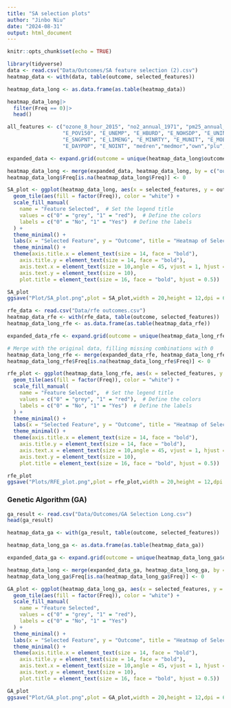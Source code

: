 ---
title: "SA selection plots"
author: "Jinbo Niu"
date: "2024-08-31"
output: html_document
---

```{r setup, include=FALSE}
knitr::opts_chunk$set(echo = TRUE)
```

```{R}
library(tidyverse)
data <- read.csv("Data/Outcomes/SA feature selection (2).csv")
heatmap_data <- with(data, table(outcome, selected_features))

heatmap_data_long <- as.data.frame(as.table(heatmap_data))

heatmap_data_long|>
  filter(Freq == 0)|>
  head()
```

```{r}
all_features <- c("ozone_8_hour_2015", "no2_annual_1971", "pm25_annual_2012", "E_TOTPOP", "E_HU", "E_HH", 
                  "E_POV150", "E_UNEMP", "E_HBURD", "E_NOHSDP", "E_UNINSUR", "E_AGE65", "E_AGE17", "E_DISABL", 
                  "E_SNGPNT", "E_LIMENG", "E_MINRTY", "E_MUNIT", "E_MOBILE", "E_CROWD", "E_NOVEH", "E_GROUPQ", 
                  "E_DAYPOP", "E_NOINT", "medren","medmor","own","plu","white_percent")

expanded_data <- expand.grid(outcome = unique(heatmap_data_long$outcome), selected_features = all_features)

heatmap_data_long <- merge(expanded_data, heatmap_data_long, by = c("outcome", "selected_features"), all.x = TRUE)
heatmap_data_long$Freq[is.na(heatmap_data_long$Freq)] <- 0

```

```{R,fig.width = 20,fig.height = 12}
SA_plot <- ggplot(heatmap_data_long, aes(x = selected_features, y = outcome)) +
  geom_tile(aes(fill = factor(Freq)), color = "white") +
  scale_fill_manual(
    name = "Feature Selected",  # Set the legend title
    values = c("0" = "grey", "1" = "red"),  # Define the colors
    labels = c("0" = "No", "1" = "Yes")  # Define the labels
  ) +
  theme_minimal() +
  labs(x = "Selected Feature", y = "Outcome", title = "Heatmap of Selected Features for Each Outcome by SA") +
  theme_minimal() + 
  theme(axis.title.x = element_text(size = 14, face = "bold"),  
    axis.title.y = element_text(size = 14, face = "bold"),  
    axis.text.x = element_text(size = 10,angle = 45, vjust = 1, hjust = 1),   
    axis.text.y = element_text(size = 10),   
    plot.title = element_text(size = 16, face = "bold", hjust = 0.5))

SA_plot
ggsave("Plot/SA_plot.png",plot = SA_plot,width = 20,height = 12,dpi = 600)
```


```{r}
rfe_data <- read.csv("Data/rfe outcomes.csv")
heatmap_data_rfe <- with(rfe_data, table(outcome, selected_features))
heatmap_data_long_rfe <- as.data.frame(as.table(heatmap_data_rfe))

expanded_data_rfe <- expand.grid(outcome = unique(heatmap_data_long_rfe$outcome), selected_features = all_features)

# Merge with the original data, filling missing combinations with 0
heatmap_data_long_rfe <- merge(expanded_data_rfe, heatmap_data_long_rfe, by = c("outcome", "selected_features"), all.x = TRUE)
heatmap_data_long_rfe$Freq[is.na(heatmap_data_long_rfe$Freq)] <- 0
```

```{R,fig.width = 20,fig.height = 12}
rfe_plot <- ggplot(heatmap_data_long_rfe, aes(x = selected_features, y = outcome)) +
  geom_tile(aes(fill = factor(Freq)), color = "white") +
  scale_fill_manual(
    name = "Feature Selected",  # Set the legend title
    values = c("0" = "grey", "1" = "red"),  # Define the colors
    labels = c("0" = "No", "1" = "Yes")  # Define the labels
  ) +
  theme_minimal() +
  labs(x = "Selected Feature", y = "Outcome", title = "Heatmap of Selected Features for Each Outcome by RFE") +
  theme_minimal() + 
  theme(axis.title.x = element_text(size = 14, face = "bold"),  
    axis.title.y = element_text(size = 14, face = "bold"),  
    axis.text.x = element_text(size = 10,angle = 45, vjust = 1, hjust = 1),   
    axis.text.y = element_text(size = 10),   
    plot.title = element_text(size = 16, face = "bold", hjust = 0.5))

rfe_plot
ggsave("Plots/RFE_plot.png",plot = rfe_plot,width = 20,height = 12,dpi = 600)
```

### Genetic Algorithm (GA)

```{r}
ga_result <- read.csv("Data/Outcomes/GA Selection Long.csv")
head(ga_result)
```

```{R}
heatmap_data_ga <- with(ga_result, table(outcome, selected_features))

heatmap_data_long_ga <- as.data.frame(as.table(heatmap_data_ga))
```

```{r}
expanded_data_ga <- expand.grid(outcome = unique(heatmap_data_long_ga$outcome), selected_features = all_features)

heatmap_data_long <- merge(expanded_data_ga, heatmap_data_long_ga, by = c("outcome", "selected_features"), all.x = TRUE)
heatmap_data_long_ga$Freq[is.na(heatmap_data_long_ga$Freq)] <- 0
```

```{R,fig.width = 20,fig.height = 12}
GA_plot <- ggplot(heatmap_data_long_ga, aes(x = selected_features, y = outcome)) +
  geom_tile(aes(fill = factor(Freq)), color = "white") +
  scale_fill_manual(
    name = "Feature Selected",  
    values = c("0" = "grey", "1" = "red"),  
    labels = c("0" = "No", "1" = "Yes") 
  ) +
  theme_minimal() +
  labs(x = "Selected Feature", y = "Outcome", title = "Heatmap of Selected Features for Each Outcome by GA") +
  theme_minimal() + 
  theme(axis.title.x = element_text(size = 14, face = "bold"),  
    axis.title.y = element_text(size = 14, face = "bold"),  
    axis.text.x = element_text(size = 10,angle = 45, vjust = 1, hjust = 1),   
    axis.text.y = element_text(size = 10),   
    plot.title = element_text(size = 16, face = "bold", hjust = 0.5))

GA_plot
ggsave("Plot/GA_plot.png",plot = GA_plot,width = 20,height = 12,dpi = 600)
```
